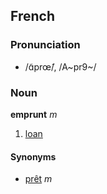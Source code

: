 ==French==
===Pronunciation===
*/ɑ̃prœ̃/, /A~pr9~/

===Noun===
'''emprunt''' ''m''

# [[loan]]

====Synonyms====
*[[prêt]] ''m''